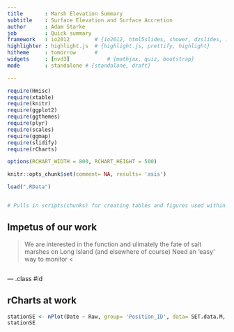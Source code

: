 ```yaml
---
title       : Marsh Elevation Summary
subtitle    : Surface Elevation and Surface Accretion
author      : Adam Starke 
job         : Quick summary
framework   : io2012        # {io2012, html5slides, shower, dzslides, ...}
highlighter : highlight.js  # {highlight.js, prettify, highlight}
hitheme     : tomorrow      # 
widgets     : [nvd3]            # {mathjax, quiz, bootstrap}
mode        : standalone # {standalone, draft}

---
```

```r
require(Hmisc)
require(xtable)
require(knitr)
require(ggplot2)
require(ggthemes)
require(plyr)
require(scales)
require(ggmap)
require(slidify)
require(rCharts)

options(RCHART_WIDTH = 800, RCHART_HEIGHT = 500)

knitr::opts_chunk$set(comment= NA, results= 'asis')

load(".RData")


# Pulls in scripts(chunks) for creating tables and figures used within this document. The scripts/chunks are id-ed by the "@"-CodeChunkName at the start of each script. The following chunks are used in the document.
```

## Impetus of our work
>We are interested in the function and ulimately the fate of salt marshes on Long Island (and elsewhere of course)
>Need an 'easy' way to monitor
<
```r


```

--- .class #id 

## rCharts at work

```r

stationSE <- nPlot(Date ~ Raw, group= 'Position_ID', data= SET.data.M, type= 'scatterChart')
stationSE
```


